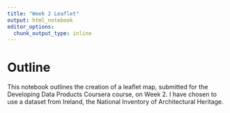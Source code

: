 ```yaml
---
title: "Week 2 Leaflet"
output: html_notebook
editor_options: 
  chunk_output_type: inline
---
```


# Outline

This notebook outlines the creation of a leaflet map, submitted for the Developing Data Products Coursera course, on Week 2. I have chosen to use a dataset from Ireland, the National Inventory of Architectural Heritage.

```r

```

